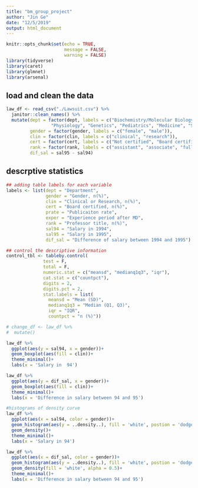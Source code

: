 ```yaml
---
title: "bm_group_project"
author: "Jin Ge"
date: "12/5/2019"
output: html_document
---
```


```r
knitr::opts_chunk$set(echo = TRUE,
                      message = FALSE,
                      warning = FALSE)
library(tidyverse)
library(caret)
library(glmnet)
library(arsenal)
```

## load and clean the data
```r
law_df <- read_csv("./Lawsuit.csv") %>% 
  janitor::clean_names() %>% 
  mutate(dept = factor(dept, labels = c("Biochemistry/Molecular Biology", 
                 "Physiology", "Genetics", "Pediatrics", "Medicine", "Surgery")),
         gender = factor(gender, labels = c("female", "male")),
         clin = factor(clin, labels = c("clinical", "research")),
         cert = factor(cert, labels = c("Not certified", "Board certified")),
         rank = factor(rank, labels = c("assistant", "associate", "full")),
         dif_sal = sal95 - sal94)
```


## descrptive statistics
```r
## adding table labels for each variable
labels <- list(dept = "Department", 
               gender = "Gender, n(%)", 
               clin = "Clinical or Research, n(%)", 
               cert = "Board certified, n(%)",
               prate = "Publicaiton rate",
               exper = "Experience period after MD", 
               rank = "Professor title, n(%)",
               sal94 = "Salary in 1994",
               sal95 = "Salary in 1995",
               dif_sal = "Difference of salary between 1994 and 1995")

## control the descriptive information 
control_tbl <- tableby.control(
              test = F,
              total = F,
              numeric.stat = c("meansd", "medianq1q3", "iqr"),
              cat.stat = c("countpct"),
              digits = 2,
              digits.pct = 2,
              stat.labels = list(
                meansd = "Mean (SD)",
                medianq1q3 = "Median (Q1, Q3)",
                iqr = "IQR",
                countpct = "n (%)"))

# change_df <- law_df %>% 
#  mutate()
```

```r
law_df %>% 
  ggplot(aes(y = sal94, x = gender))+
  geom_boxplot(aes(fill = clin))+
  theme_minimal()+
  labs(x = 'Salary in  94')

law_df %>% 
  ggplot(aes(y = dif_sal, x = gender))+
  geom_boxplot(aes(fill = clin))+
  theme_minimal()+
  labs(x = 'Difference in salary between 94 and 95')

#histograms of density curve
law_df %>% 
  ggplot(aes(x = sal94, color = gender))+
  geom_histogram(aes(y = ..density..), fill = 'white', postion = 'dodge')+
  geom_density()+
  theme_minimal()+
  labs(x = 'Salary in 94')

law_df %>% 
  ggplot(aes(x = dif_sal, color = gender))+
  geom_histogram(aes(y = ..density..), fill = 'white', postion = 'dodge')+
  geom_density(fill = 'white', alpha = 0.5)+
  theme_minimal()+
  labs(x = 'Difference in salary between 94 and 95')
```

